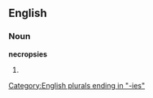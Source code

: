 ==English==

===Noun===
'''necropsies'''

# {{plural of|[[necropsy]]}}

[[Category:English plurals ending in "-ies"]]